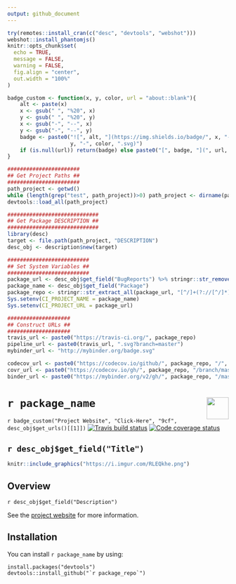 ```yaml
---
output: github_document
---
```


```r
try(remotes::install_cran(c("desc", "devtools", "webshot")))
webshot::install_phantomjs()
knitr::opts_chunk$set(
  echo = TRUE, 
  message = FALSE,
  warning = FALSE,
  fig.align = "center", 
  out.width = "100%"
)
```

```r
badge_custom <- function(x, y, color, url = "about::blank"){
    alt <- paste(x)
    x <- gsub(" ", "%20", x)
    y <- gsub(" ", "%20", y)
    x <- gsub("-", "--", x)
    y <- gsub("-", "--", y)
    badge <- paste0("![", alt, "](https://img.shields.io/badge/", x, "-",
                    y, "-", color, ".svg)")
    if (is.null(url)) return(badge) else paste0("[", badge, "](", url, ")")
}
```

```r
#######################
## Get Project Paths ##
#######################
path_project <- getwd()
while (length(grep("test", path_project))>0) path_project <- dirname(path_project)
devtools::load_all(path_project)

############################# 
## Get Package DESCRIPTION ##
#############################
library(desc)
target <- file.path(path_project, "DESCRIPTION")
desc_obj <- description$new(target)

##########################
## Set System Variables ##
##########################
package_url <- desc_obj$get_field("BugReports") %>% stringr::str_remove("/issues$")
package_name <- desc_obj$get_field("Package")
package_repo <- stringr::str_extract_all(package_url, "[^/]+(?://[^/]*)*")[[1]][2:3] %>% paste0(collapse ="/")
Sys.setenv(CI_PROJECT_NAME = package_name)
Sys.setenv(CI_PROJECT_URL = package_url)

####################
## Construct URLs ##
####################
travis_url <- paste0("https://travis-ci.org/", package_repo)
pipeline_url <- paste0(travis_url, ".svg?branch=master")
mybinder_url <- "http://mybinder.org/badge.svg"

codecov_url <- paste0("https://codecov.io/github/", package_repo, "/", "?branch=master")
covr_url <- paste0("https://codecov.io/gh/", package_repo, "/branch/master/graph/badge.svg")
binder_url <- paste0("https://mybinder.org/v2/gh/", package_repo, "/master?urlpath=rstudio")
```

# ``r package_name`` <img src='https://i.imgur.com/cLcAYfz.png' align="right" height="50"/>

<!-- badges: start -->
`r badge_custom("Project Website", "Click-Here", "9cf", desc_obj$get_urls()[[1]])`
[![Travis build status](`r pipeline_url`)](`r travis_url`)
[![Code coverage status](`r covr_url`)](`r codecov_url`)
<!-- badges: end -->

`r desc_obj$get_field("Title")`
---

```r
knitr::include_graphics("https://i.imgur.com/RLEQkhe.png")
```

## Overview

`r desc_obj$get_field("Description")`

See the [project website](`r desc_obj$get_urls()[[1]]`) for more information. 

## Installation

You can install ``r package_name`` by using:

```
install.packages("devtools")
devtools::install_github("`r package_repo`")
```
